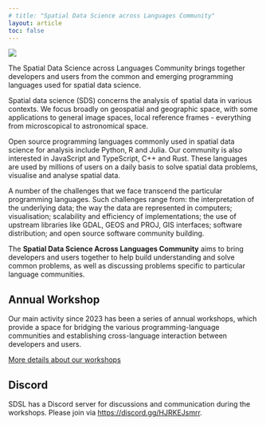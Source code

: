 ```yaml
---
# title: "Spatial Data Science across Languages Community"
layout: article
toc: false
---
```


![](img/sdsl-logo.svg)

The Spatial Data Science across Languages Community brings together developers and
users from the common and emerging programming languages used for spatial data
science.

Spatial data science (SDS) concerns the analysis of spatial data in various contexts.
We focus broadly on geospatial and geographic space, with some applications to general
image spaces, local reference frames - everything from microscopical to astronomical space.

Open source programming languages commonly used in spatial data science for
analysis include Python, R and Julia. Our community is also interested in
JavaScript and TypeScript, C++ and Rust. These languages are used by millions of
users on a daily basis to solve spatial data problems, visualise and analyse
spatial data.

A number of the challenges that we face transcend the particular programming
languages. Such challenges range from: the interpretation of the underlying
data; the way the data are represented in computers; visualisation; scalability
and efficiency of implementations; the use of upstream libraries like GDAL, GEOS
and PROJ, GIS interfaces; software distribution; and open source software
community building.

The **Spatial Data Science Across Languages Community** aims to bring developers
and users together to help build understanding and solve common problems, as
well as discussing problems specific to particular language communities.



## Annual Workshop

Our main activity since 2023 has been a series of annual workshops, which
provide a space for bridging the various programming-language communities and
establishing cross-language interaction between developers and users.

[More details about our workshops](/workshops.html)

## Discord

SDSL has a Discord server for discussions and communication during the
workshops. Please join via <https://discord.gg/HJRKEJsmrr>.
